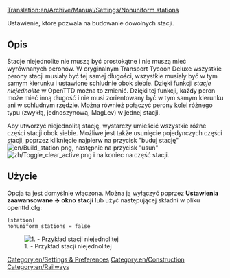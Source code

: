 [[Translation:en/Archive/Manual/Settings/Nonuniform stations]]

Ustawienie, które pozwala na budowanie dowolnych stacji.

== Opis ==
Stacje niejednolite nie muszą być prostokątne i nie muszą mieć wyrównanych peronów.
W oryginalnym Transport Tycoon Deluxe wszystkie perony stacji musiały być tej samej długości, wszystkie musiały być w tym samym kierunku i ustawione schludnie obok siebie.
Dzięki funkcji ''stacje niejednolite'' w OpenTTD można to zmienić. Dzięki tej funkcji, każdy peron może mieć inną długość i nie musi zorientowany być w tym samym kierunku ani w schludnym rzędzie. Można również połączyć perony [[pl/Manual/Linie kolejowe|kolei]] różnego typu (zwykłą, jednoszynową, MagLev) w jednej stacji.

Aby utworzyć niejednolitą stację, wystarczy umieścić wszystkie różne części stacji obok siebie. Możliwe jest także usunięcie pojedynczych części stacji, poprzez kliknięcie najpierw na przycisk "buduj stację" [[File:en/Build station.png]], następnie na przycisk "usuń" [[File:zh/Toggle clear active.png]] i na koniec na część stacji.

== Użycie ==
Opcja ta jest domyślnie włączona. Można ją wyłączyć poprzez '''Ustawienia zaawansowane -> okno stacji''' lub użyć następującej składni w pliku openttd.cfg:
<pre>[station]
nonuniform_stations = false</pre>
[[File:en/nonuniform.png|center|none|frame|1. - Przykład stacji niejednolitej]]

[[Category:en/Settings & Preferences]]
[[Category:en/Construction]]
[[Category:en/Railways]]